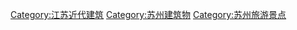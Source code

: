 [[Category:江苏近代建筑|Category:江苏近代建筑]]
[[Category:苏州建筑物|Category:苏州建筑物]]
[[Category:苏州旅游景点|Category:苏州旅游景点]]